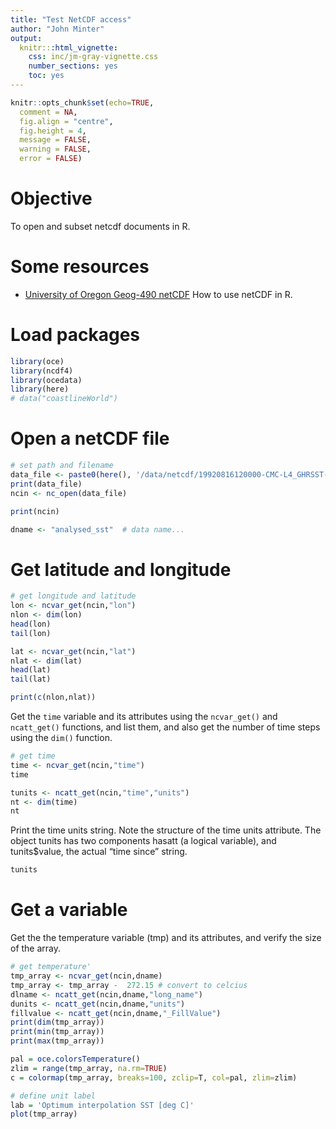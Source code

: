 ```yaml
---
title: "Test NetCDF access"
author: "John Minter"
output:
  knitr:::html_vignette:
    css: inc/jm-gray-vignette.css
    number_sections: yes
    toc: yes
---
```


```r
knitr::opts_chunk$set(echo=TRUE,
  comment = NA,
  fig.align = "centre",
  fig.height = 4,
  message = FALSE,
  warning = FALSE,
  error = FALSE)
```

# Objective

To open and subset netcdf documents in R.

# Some resources

- [University of Oregon Geog-490 netCDF](http://geog.uoregon.edu/bartlein/courses/geog490/week04-netCDF.html) How to use netCDF in R.

# Load packages

```r
library(oce)
library(ncdf4)
library(ocedata)
library(here)
# data("coastlineWorld")
```

# Open a netCDF file

```r
# set path and filename
data_file <- paste0(here(), '/data/netcdf/19920816120000-CMC-L4_GHRSST-SSTfnd-CMC0.2deg-GLOB-v02.0-fv02.0.nc')
print(data_file)
ncin <- nc_open(data_file)

print(ncin)

dname <- "analysed_sst"  # data name...
```

# Get latitude and longitude

```r
# get longitude and latitude
lon <- ncvar_get(ncin,"lon")
nlon <- dim(lon)
head(lon)
tail(lon)
```

```r
lat <- ncvar_get(ncin,"lat")
nlat <- dim(lat)
head(lat)
tail(lat)
```

```r
print(c(nlon,nlat))
```

Get the `time` variable and its attributes using the `ncvar_get()` and `ncatt_get()` functions, and list them, and also get the number of time steps using the `dim()` function.

```r
# get time
time <- ncvar_get(ncin,"time")
time
```

```r
tunits <- ncatt_get(ncin,"time","units")
nt <- dim(time)
nt
```

Print the time units string. Note the structure of the time units attribute. The object tunits has two components hasatt (a logical variable), and tunits$value, the actual "time since" string.

```r
tunits
```

# Get a variable

Get the the temperature variable (tmp) and its attributes, and verify the size of the array.

```r
# get temperature'
tmp_array <- ncvar_get(ncin,dname)
tmp_array <- tmp_array -  272.15 # convert to celcius
dlname <- ncatt_get(ncin,dname,"long_name")
dunits <- ncatt_get(ncin,dname,"units")
fillvalue <- ncatt_get(ncin,dname,"_FillValue")
print(dim(tmp_array))
print(min(tmp_array))
print(max(tmp_array))
```

```r
pal = oce.colorsTemperature()
zlim = range(tmp_array, na.rm=TRUE)
c = colormap(tmp_array, breaks=100, zclip=T, col=pal, zlim=zlim)

# define unit label
lab = 'Optimum interpolation SST [deg C]'
plot(tmp_array)

```

